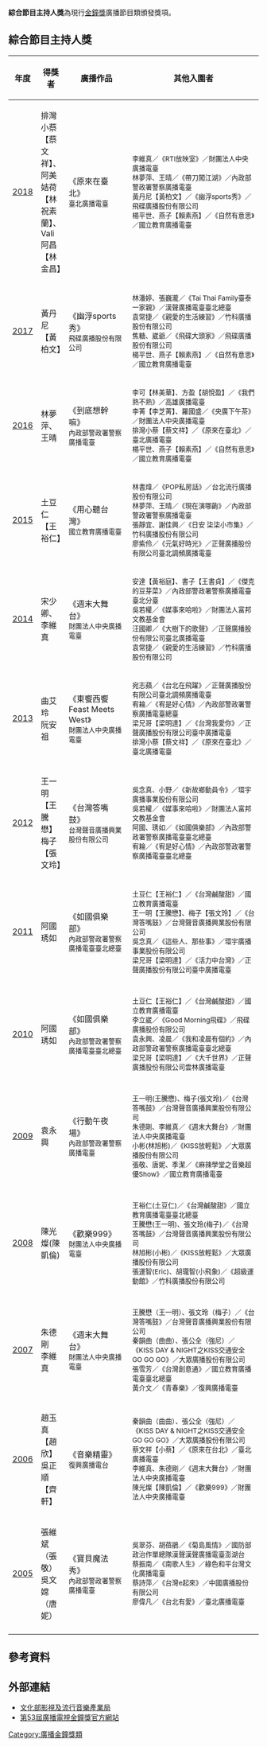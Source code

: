 {{unreferenced|time=2014-06-20T02:15:28+00:00}}
{{Infobox award
| name           = 廣播金鐘獎綜合節目主持人獎
| current_awards = 第53屆金鐘獎
| image          = 
| imagesize      = 
| caption        = 
| description    = 
| presenter      = [[文化部影視及流行音樂產業局|文化部影視及流行音樂產業局]]
| country        = {{ROC-TW}}
| location       = {{TWN}}
| year           = 2005年
| year2          = 2018年
| holder         = 《蔡文祥》、《林祝素蘭》、《林金昌》
| website        = [http://gba.tavis.tw/53rd/list_tv_107.html gba.tavis.tw]
}}
'''綜合節目主持人獎'''為現行[[金鐘獎|金鐘獎]]廣播節目類頒發獎項。

== 綜合節目主持人獎 ==
{| class=prettytable cellpadding="5"
|- align=center bgcolor=lavender
!width=1%|年度
!width=10%|得獎者
!width=26%|廣播作品
!width=65%|其他入圍者
|-
|[[第53屆金鐘獎|2018]]
|排灣小蔡【蔡文祥】、阿美姞荷【林祝素蘭】、Vali阿昌【林金昌】
|《原來在臺北》<br/>
<small>臺北廣播電臺</small>
|<small>
李維真／《RTI放映室》／財團法人中央廣播電臺<br/>
林夢萍、王晴／《帶刀闖江湖》／內政部警政署警察廣播電臺<br/>
黃丹尼【黃柏文】／《幽浮sports秀》／飛碟廣播股份有限公司<br/>
楊平世、燕子【賴素燕】／《自然有意思》／國立教育廣播電臺
|-
|[[第52屆金鐘獎|2017]]
|黃丹尼【黃柏文】
|《幽浮sports秀》<br/>
<small>飛碟廣播股份有限公司</small>
|<small>
林潘婷、張巍瀧／《Tai Thai Family臺泰一家親》／漢聲廣播電臺臺北總臺<br/>
袁常捷／《親愛的生活練習》／竹科廣播股份有限公司<br/>
焦糖、崴爺／《飛碟大頭家》／飛碟廣播股份有限公司<br/>
楊平世、燕子【賴素燕】／《自然有意思》／國立教育廣播電臺
|-
|[[第51屆金鐘獎|2016]]
|林夢萍、王晴
|《到底想幹嘛》<br/>
<small>內政部警政署警察廣播電臺</small>
|<small>
李可【林美華】、方盈【胡悅盈】／《我們熟不熟》／高雄廣播電臺<br/>
李菁【李芝菁】、羅國盛／《央廣下午茶》／財團法人中央廣播電臺<br/>
排灣小蔡【蔡文祥】／《原來在臺北》／臺北廣播電臺<br/>
楊平世、燕子【賴素燕】／《自然有意思》／國立教育廣播電臺
|-
|[[第50屆金鐘獎|2015]]
|土豆仁【王裕仁】
|《用心聽台灣》<br/>
<small>國立教育廣播電臺</small>
|<small>
林書煒／《POP私房話》／台北流行廣播股份有限公司<br/>
林夢萍、王晴／《現在演哪齣》／內政部警政署警察廣播電臺<br/>
張靜宜、謝佳興／《日安 柒柒小市集》／竹科廣播股份有限公司<br/>
廖紫伶／《元氣好時光》／正聲廣播股份有限公司臺北調頻廣播電臺
|-
|[[第49屆金鐘獎|2014]]
|宋少卿、李維真
|
《週末大舞台》<br/>
<small>財團法人中央廣播電臺</small>
|<small>
安達【黃裕庭】、書子【王書貞】／《傑克的豆芽菜》／內政部警政署警察廣播電臺臺北分臺<br/>
吳若權／《媒事來哈啦》／財團法人富邦文教基金會<br/>
汪國卿／《大樹下的歌聲》／正聲廣播股份有限公司臺北廣播電臺<br/>
袁常捷／《親愛的生活練習》／竹科廣播股份有限公司
|-
|[[第48屆金鐘獎|2013]]
|曲艾玲<br/>阮安祖
|
《東饗西饗 Feast Meets West》<br/>
<small>財團法人中央廣播電臺</small>
|<small>
宛志蘋／《台北在飛躍》／正聲廣播股份有限公司臺北調頻廣播電臺<br/>
宥耣／《宥是好心情》／內政部警政署警察廣播電臺總臺<br/>
梁兄哥【梁明達】／《台灣我愛你》／正聲廣播股份有限公司臺中廣播電臺<br/>
排灣小蔡【蔡文祥】／《原來在臺北》／臺北廣播電臺
|-
|[[第47屆金鐘獎|2012]]
|王一明【王騰懋】<br/>梅子【張文玲】
|
《台灣答嘴鼓》<br/>
<small>台灣聲音廣播興業股份有限公司</small>
|<small>
吳念真、小野／《新故鄉動員令》／環宇廣播事業股份有限公司<br/>
吳若權／《媒事來哈啦》／財團法人富邦文教基金會<br/>
阿國、琇如／《如國俱樂部》／內政部警政署警察廣播電臺臺北總臺<br/>
宥耣／《宥是好心情》／內政部警政署警察廣播電臺臺北總臺
|-
|[[第46屆金鐘獎|2011]]
|阿國<br/>琇如
|
《如國俱樂部》<br/>
<small>內政部警政署警察廣播電臺臺北總臺</small>
|<small>
土豆仁【王裕仁】／《台灣鹹酸甜》／國立教育廣播電臺<br/>
王一明【王騰懋】、梅子【張文玲】／《台灣答嘴鼓》／台灣聲音廣播興業股份有限公司<br/>
吳念真／《這些人、那些事》／環宇廣播事業股份有限公司<br/>
梁兄哥【梁明達】／《活力中台灣》／正聲廣播股份有限公司臺中廣播電臺
|-
|-
|[[第45屆金鐘獎|2010]]
|阿國<br/>琇如
|
《如國俱樂部》<br/>
<small>內政部警政署警察廣播電臺臺北總臺</small>
|<small>
土豆仁【王裕仁】／《台灣鹹酸甜》／國立教育廣播電臺<br/>
李立崴／《Good Morning飛碟》／飛碟廣播股份有限公司<br/>
袁永興、凌晨／《我和凌晨有個約》／內政部警政署警察廣播電臺臺北總臺<br/>
梁兄哥【梁明達】／《大千世界》／正聲廣播股份有限公司雲林廣播電臺
|-
|-
|[[第44屆金鐘獎|2009]]
|袁永興
|
《行動午夜場》<br/>
<small>內政部警政署警察廣播電臺</small>
|<small>
王一明(王騰懋)、梅子(張文玲)／《台灣答嘴鼓》／台灣聲音廣播興業股份有限公司 <br/>
朱德剛、李維真／《週末大舞台》／財團法人中央廣播電臺<br/>
小彬(林旭彬)／《KISS放輕鬆》／大眾廣播股份有限公司<br/>
張敬、唐妮、季潔／《麻辣學堂之音樂超優Show》／國立教育廣播電臺
|-
|-
|[[第43屆金鐘獎|2008]]
|陳光燦(陳凱倫)
|
《歡樂999》<br/>
<small>財團法人中央廣播電臺</small>
|<small>
王裕仁(土豆仁)／《台灣鹹酸甜》／國立教育廣播電臺臺北總臺<br/>
王騰懋(王一明)、張文玲(梅子)／《台灣答嘴鼓》／台灣聲音廣播興業股份有限公司<br/>
林旭彬(小彬)／《KISS放輕鬆》／大眾廣播股份有限公司<br/>
張運智(Eric)、胡瓏智(小飛象)／《超級運動館》／竹科廣播股份有限公司
|-
|-
|[[第42屆金鐘獎|2007]]
|朱德剛<br/>李維真
|
《週末大舞台》<br/>
<small>財團法人中央廣播電臺</small>
|<small>
王騰懋（王一明）、張文玲（梅子）／《台灣答嘴鼓》／台灣聲音廣播興業股份有限公司<br/>
秦韻曲（曲曲）、張公全（強尼）／《KISS DAY & NIGHT之KISS交通安全GO GO GO》／大眾廣播股份有限公司<br/>
張雪芳／《台灣創意通》／國立教育廣播電臺臺北總臺<br/>
黃介文／《青春樂》／復興廣播電臺
|-
|[[第41屆金鐘獎|2006]]
|趙玉真【趙欣】<br/>吳正順【齊軒】
|
《音樂精靈》<br/>
<small>復興廣播電台</small>
|<small>
秦韻曲（曲曲）、張公全（強尼）／《KISS DAY & NIGHT之KISS交通安全GO GO GO》／大眾廣播股份有限公司<br/>
蔡文祥【小蔡】／《原來在台北》／臺北廣播電臺<br/>
李維真、朱德剛／《週末大舞台》／財團法人中央廣播電臺<br/>
陳光燦【陳凱倫】／《歡樂999》／財團法人中央廣播電臺
|-
|[[第40屆金鐘獎|2005]]
|張維斌（張敬）<br/>吳文嫦（唐妮）
|
《寶貝魔法秀》<br/>
<small>內政部警政署警察廣播電臺</small>
|<small>
吳翠芬、胡蓓鵑／《菊島風情》／國防部政治作單總隊漢聲漢聲廣播電臺澎湖台<br/>
蔡振南／《南歌人生》／綠色和平台灣文化廣播電臺<br/>
蔡詩萍／《台灣e起來》／中國廣播股份有限公司<br/>
廖偉凡／《台北有愛》／臺北廣播電臺
|-
|}

==參考資料==

==外部連結==
* [https://www.bamid.gov.tw/submenu_161.html 文化部影視及流行音樂產業局] {{Wayback|url=https://www.bamid.gov.tw/submenu_161.html |date=20190608062300 }}
* [http://gba.tavis.tw/53rd/index.html 第53屆廣播電視金鐘獎官方網站] {{Wayback|url=http://gba.tavis.tw/53rd/index.html |date=20190830053800 }}

{{金鐘獎}}
[[Category:廣播金鐘獎類|Category:廣播金鐘獎類]]